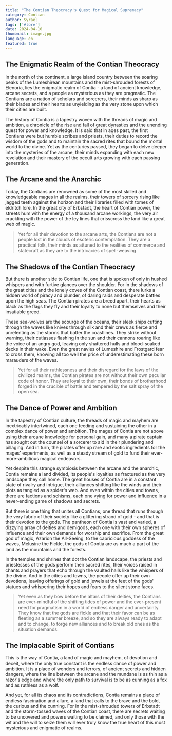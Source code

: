 ```yaml
---
title: "The Contian Theocracy's Quest for Magical Supremacy"
category: Contian
author: Syrael
tags: ['#lore']
date: 2024-04-10
thumbnail: image.jpg
language: en
featured: true
---
```


## The Enigmatic Realm of the Contian Theocracy

In the north of the continent, a large island country between the soaring peaks of the Lumeshirean mountains and the mist-shrouded forests of Elenoria, lies the enigmatic realm of Contia - a land of ancient knowledge, arcane secrets, and a people as mysterious as they are pragmatic. The Contians are a nation of scholars and sorcerers, their minds as sharp as their blades and their hearts as unyielding as the very stone upon which their cities are built.

The history of Contia is a tapestry woven with the threads of magic and ambition, a chronicle of the rise and fall of great dynasties and the unending quest for power and knowledge. It is said that in ages past, the first Contians were but humble scribes and priests, their duties to record the wisdom of the gods and to maintain the sacred rites that bound the mortal world to the divine. Yet as the centuries passed, they began to delve deeper into the mysteries of the arcane, their minds expanding with each new revelation and their mastery of the occult arts growing with each passing generation.

## The Arcane and the Anarchic

Today, the Contians are renowned as some of the most skilled and knowledgeable mages in all the realms, their towers of sorcery rising like jagged teeth against the horizon and their libraries filled with tomes of eldritch lore. In the great city of Erbstadt, the heart of Contian power, the streets hum with the energy of a thousand arcane workings, the very air crackling with the power of the ley lines that crisscross the land like a great web of magic.

> Yet for all their devotion to the arcane arts, the Contians are not a people lost in the clouds of esoteric contemplation. They are a practical folk, their minds as attuned to the realities of commerce and statecraft as they are to the intricacies of spell-weaving.

## The Shadows of the Contian Theocracy 

But there is another side to Contian life, one that is spoken of only in hushed whispers and with furtive glances over the shoulder. For in the shadows of the great cities and the lonely coves of the Contian coast, there lurks a hidden world of piracy and plunder, of daring raids and desperate battles upon the high seas. The Contian pirates are a breed apart, their hearts as black as the flags they fly and their loyalty to none but themselves and their insatiable greed.

These sea-wolves are the scourge of the oceans, their sleek ships cutting through the waves like knives through silk and their crews as fierce and unrelenting as the storms that batter the coastlines. They strike without warning, their cutlasses flashing in the sun and their cannons roaring like the voice of an angry god, leaving only shattered hulls and blood-soaked decks in their wake. Even the great navies of Lumeshire and Frostgard fear to cross them, knowing all too well the price of underestimating these born marauders of the waves.

> Yet for all their ruthlessness and their disregard for the laws of the civilized realms, the Contian pirates are not without their own peculiar code of honor. They are loyal to their own, their bonds of brotherhood forged in the crucible of battle and tempered by the salt spray of the open sea.

## The Dance of Power and Ambition

In the tapestry of Contian culture, the threads of magic and mayhem are inextricably intertwined, each one feeding and sustaining the other in a complex dance of power and ambition. The mages of Contia are not above using their arcane knowledge for personal gain, and many a pirate captain has sought out the counsel of a sorcerer to aid in their plundering and pillaging. And in turn, the pirates offer up rare and exotic ingredients for the mages' experiments, as well as a steady stream of gold to fund their ever-more-ambitious magical endeavors.

Yet despite this strange symbiosis between the arcane and the anarchic, Contia remains a land divided, its people's loyalties as fractured as the very landscape they call home. The great houses of Contia are in a constant state of rivalry and intrigue, their alliances shifting like the winds and their plots as tangled as a spider's web. And even within the cities and towns, there are factions and schisms, each one vying for power and influence in a never-ending game of shadows and secrets.

But there is one thing that unites all Contians, one thread that runs through the very fabric of their society like a glittering strand of gold - and that is their devotion to the gods. The pantheon of Contia is vast and varied, a dizzying array of deities and demigods, each one with their own spheres of influence and their own demands for worship and sacrifice. From the great god of magic, Azarion the All-Seeing, to the capricious goddess of the waves, Melusine the Fickle, the gods of Contia are as much a part of the land as the mountains and the forests.

In the temples and shrines that dot the Contian landscape, the priests and priestesses of the gods perform their sacred rites, their voices raised in chants and prayers that echo through the vaulted halls like the whispers of the divine. And in the cities and towns, the people offer up their own devotions, leaving offerings of gold and jewels at the feet of the gods' statues and whispering their hopes and fears to the silent stone faces.

> Yet even as they bow before the altars of their deities, the Contians are ever-mindful of the shifting tides of power and the ever-present need for pragmatism in a world of endless danger and uncertainty. They know that the gods are fickle and that their favor can be as fleeting as a summer breeze, and so they are always ready to adapt and to change, to forge new alliances and to break old ones as the situation demands.

## The Implacable Spirit of Contians

This is the way of Contia, a land of magic and mayhem, of devotion and deceit, where the only true constant is the endless dance of power and ambition. It is a place of wonders and terrors, of ancient secrets and hidden dangers, where the line between the arcane and the mundane is as thin as a razor's edge and where the only path to survival is to be as cunning as a fox and as ruthless as a wolf.

And yet, for all its chaos and its contradictions, Contia remains a place of endless fascination and allure, a land that calls to the brave and the bold, the curious and the cunning. For in the mist-shrouded towers of Erbstadt and the storm-tossed waves of the Contian coast, there are secrets waiting to be uncovered and powers waiting to be claimed, and only those with the wit and the will to seize them will ever truly know the true heart of this most mysterious and enigmatic of realms.
